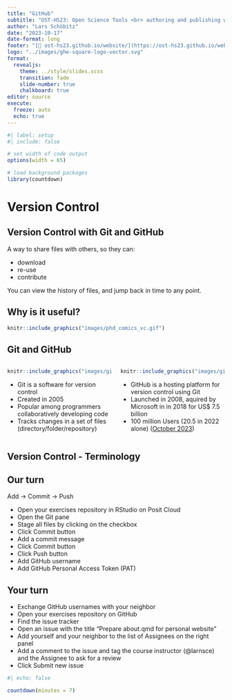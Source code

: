 ```yaml
---
title: "GitHub"
subtitle: "OST-HS23: Open Science Tools <br> authoring and publishing workflows for collaborative scientific writing"
author: "Lars Schöbitz"
date: "2023-10-17"
date-format: long
footer: "[🔗 ost-hs23.github.io/website/](https://ost-hs23.github.io/website/)"
logo: "../images/ghe-square-logo-vector.svg"
format:
  revealjs:
    theme: ../style/slides.scss
    transition: fade
    slide-number: true
    chalkboard: true
editor: source
execute:
  freeze: auto
  echo: true
---
```


```r
#| label: setup
#| include: false

# set width of code output
options(width = 65)

# load background packages
library(countdown)
```

# Version Control

## Version Control with Git and GitHub

A way to share files with others, so they can:

- download
- re-use
- contribute

You can view the history of files, and jump back in time to any point. 

## Why is it useful?

```r
knitr::include_graphics("images/phd_comics_vc.gif")
```

## Git and GitHub 

::: {.columns}

::: {.column width="50%"}
::: {.fragment .fade-in-then-semi-out}
```r
knitr::include_graphics("images/git-logo.png")
```
- Git is a software for version control
- Created in 2005
- Popular among programmers collaboratively developing code 
- Tracks changes in a set of files (directory/folder/repository)
:::
:::

::: {.column width="50%"}
::: {.fragment .fade-in}
```r
knitr::include_graphics("images/github-logo.png")
```
:::
- GitHub is a hosting platform for version control using Git
- Launched in 2008, aquired by Microsoft in in 2018 for US$ 7.5 billion
- 100 million Users (20.5 in 2022 alone) ([October 2023](https://octoverse.github.com/2022/global-tech-talent))
:::

:::

## Version Control - Terminology

## {background-image="images/illustration-slides-git/illustration-slides-git.001.png" background-size="contain"}

## {background-image="images/illustration-slides-git/illustration-slides-git.002.png" background-size="contain"}

## {background-image="images/illustration-slides-git/illustration-slides-git.003.png" background-size="contain"}

## {background-image="images/illustration-slides-git/illustration-slides-git.004.png" background-size="contain"}

## {background-image="images/illustration-slides-git/illustration-slides-git.005.png" background-size="contain"}

## {background-image="images/illustration-slides-git/illustration-slides-git.006.png" background-size="contain"}

## {background-image="images/illustration-slides-git/illustration-slides-git.007.png" background-size="contain"}

## {background-image="images/illustration-slides-git/illustration-slides-git.008.png" background-size="contain"}

## {background-image="images/illustration-slides-git/illustration-slides-git.009.png" background-size="contain"}

## {background-image="images/illustration-slides-git/illustration-slides-git.010.png" background-size="contain"}

## {background-image="images/illustration-slides-git/illustration-slides-git.011.png" background-size="contain"}

## {background-image="images/illustration-slides-git/illustration-slides-git.012.png" background-size="contain"}

## Our turn

Add -> Commit -> Push

::: task

- Open your exercises repository in RStudio on Posit Cloud
- Open the Git pane
- Stage all files by clicking on the checkbox
- Click Commit button
- Add a commit message
- Click Commit button
- Click Push button
- Add GitHub username
- Add GitHub Personal Access Token (PAT)

:::

## Your turn

::: task

- Exchange GitHub usernames with your neighbor
- Open your exercises repository on GitHub
- Find the issue tracker
- Open an issue with the title "Prepare about.qmd for personal website" 
- Add yourself and your neighbor to the list of Assignees on the right panel
- Add a comment to the issue and tag the course instructor (@larnsce) and the Assignee to ask for a review
- Click Submit new issue
:::

```r
#| echo: false

countdown(minutes = 7)
```


